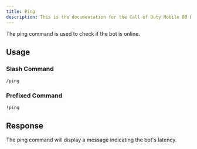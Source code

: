 ```yaml
---
title: Ping
description: This is the documentation for the Call of Duty Mobile DB Bot
---
```


The ping command is used to check if the bot is online.

## Usage

### Slash Command

`/ping`

### Prefixed Command

`!ping`

## Response

The ping command will display a message indicating the bot's latency.